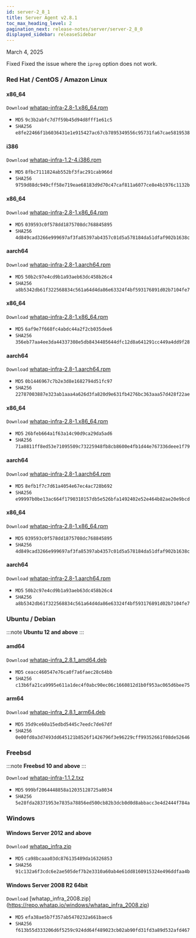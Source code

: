 ```yaml
---
id: server-2_8_1
title: Server Agent v2.8.1
toc_max_heading_level: 2
pagination_next: release-notes/server/server-2_8_0
displayed_sidebar: releaseSidebar
---
```


March 4, 2025

<Status priority='0'>Fixed</Status> Fixed the issue where the `ipreg` option does not work.

### Red Hat / CentOS / Amazon Linux

<Tabs>
<TabItem value="6Server6" label="6Server6 / 6" default>

#### x86_64

<code class='my'>Download</code> [whatap-infra-2.8-1.x86_64.rpm](https://repo.whatap.io/centos/6/x86_64/whatap-infra-2.8-1.x86_64.rpm)

- <code class='Beta'>MD5</code> `9c3b2abfc7d7f59b45d94d8fff1e61c5`
- <code class='Beta'>SHA256</code> `e8fe22466f1b6036431e1e915427ac67cb7895349556c95731fa67cae5819538`

#### i386

<code class='my'>Download</code> [whatap-infra-1.2-4.i386.rpm](https://repo.whatap.io/centos/6/i386/whatap-infra-1.2-4.i386.rpm)

- <code class='Beta'>MD5</code> `8fbc7111824ab552bf3fac291cab966d`
- <code class='Beta'>SHA256</code> `9759d88dc949cff58e719eae68183d9d70c47caf811a6077ce8e4b1976c1132b`
</TabItem>
<TabItem value="7Server7" label="7Server7 / 7" default>

#### x86_64

<code class='my'>Download</code> [whatap-infra-2.8-1.x86_64.rpm](https://repo.whatap.io/centos/7/x86_64/whatap-infra-2.8-1.x86_64.rpm)

- <code class='Beta'>MD5</code> `039593c0f578dd1875708dc768845895`
- <code class='Beta'>SHA256</code> `4d849cad3266e999697af3fa85397ab4357c01d5a578184da51dfaf902b1638c`

#### aarch64

<code class='my'>Download</code> [whatap-infra-2.8-1.aarch64.rpm](https://repo.whatap.io/centos/7/aarch64/whatap-infra-2.8-1.aarch64.rpm)

- <code class='Beta'>MD5</code> `50b2c97e4cd9b1a93aeb63dc458b26c4`
- <code class='Beta'>SHA256</code> `a8b5342db61f322568834c561a64d4da86e63324f4bf593176891d02b7104fe7`
  </TabItem>
  <TabItem value="8Server8" label="8Server8 / 8" default>

#### x86_64

<code class='my'>Download</code> [whatap-infra-2.8-1.x86_64.rpm](https://repo.whatap.io/centos/8/x86_64/whatap-infra-2.8-1.x86_64.rpm)

- <code class='Beta'>MD5</code> `6af9e7f668fc4abdc44a2f2cb035dee6`
- <code class='Beta'>SHA256</code> `356eb77aa4ee3da44337308e5db8434485644dfc12d8a641291cc449a4dd9f28`

#### aarch64

<code class='my'>Download</code> [whatap-infra-2.8-1.aarch64.rpm](https://repo.whatap.io/centos/8/aarch64/whatap-infra-2.8-1.aarch64.rpm)

- <code class='Beta'>MD5</code> `0b1446967c7b2e3d8e1682794d51fc97`
- <code class='Beta'>SHA256</code> `22787003887e323ab1aaa4a626d3fa820d9e631fb4276bc363aaa57d428f22ae`
  </TabItem>
  <TabItem value="9Server9" label="9Server9 / 9" default>

#### x86_64

<code class='my'>Download</code> [whatap-infra-2.8-1.x86_64.rpm](https://repo.whatap.io/centos/9/x86_64/whatap-infra-2.8-1.x86_64.rpm)

- <code class='Beta'>MD5</code> `26bfeb664a1f63a14c90d9ca29da5ad6`
- <code class='Beta'>SHA256</code> `71a8811ff8ed53e71095509c73225948fb8cb8600e4fb1d44e767336deee1f79`

#### aarch64

<code class='my'>Download</code> [whatap-infra-2.8-1.aarch64.rpm](https://repo.whatap.io/centos/9/aarch64/whatap-infra-2.8-1.aarch64.rpm)

- <code class='Beta'>MD5</code> `8efb1f7c7d61a4054e67ec4ac728b692`
- <code class='Beta'>SHA256</code> `e99997b0be13ac664f1790310157db5e526bfa1492402e52e464b82ae20e9bcd`
  </TabItem>
  <TabItem value="amazonlinux2" label="amazonlinux2" default>

#### x86_64

<code class='my'>Download</code> [whatap-infra-2.8-1.x86_64.rpm](https://repo.whatap.io/centos/latest/x86_64/whatap-infra-2.8-1.x86_64.rpm)

- <code class='Beta'>MD5</code> `039593c0f578dd1875708dc768845895`
- <code class='Beta'>SHA256</code> `4d849cad3266e999697af3fa85397ab4357c01d5a578184da51dfaf902b1638c`

#### aarch64

<code class='my'>Download</code> [whatap-infra-2.8-1.aarch64.rpm](https://repo.whatap.io/centos/latest/aarch64/whatap-infra-2.8-1.aarch64.rpm)

- <code class='Beta'>MD5</code> `50b2c97e4cd9b1a93aeb63dc458b26c4`
- <code class='Beta'>SHA256</code> `a8b5342db61f322568834c561a64d4da86e63324f4bf593176891d02b7104fe7`
  </TabItem>

</Tabs>

### Ubuntu / Debian

:::note
**Ubuntu 12 and above**
:::

#### amd64

<code class='my'>Download</code> [whatap-infra_2.8.1_amd64.deb](https://repo.whatap.io/debian/unstable/whatap-infra_2.8.1_amd64.deb)

- <code class='Beta'>MD5</code> `ceacc460547e76ca0f7a6faec28c64bb`
- <code class='Beta'>SHA256</code> `c13b6fa21ca9995e611a1dec4f0abc90ec06c1660812d1b0f953ac065d6bee75`

#### arm64

<code class='my'>Download</code> [whatap-infra_2.8.1_arm64.deb](https://repo.whatap.io/debian/unstable/whatap-infra_2.8.1_arm64.deb)

- <code class='Beta'>MD5</code> `35d9ce60a15edbd5445c7eedc7de67df`
- <code class='Beta'>SHA256</code> `0e00fd0a3d7493dd645121b8526f1426796f3e96229cff99352661f08de52646`

### Freebsd

:::note
**Freebsd 10 and above**
:::

<code class='my'>Download</code> [whatap-infra-1.1.2.txz](https://repo.whatap.io/freebsd/10/whatap-infra-1.1.2.txz)

- <code class='Beta'>MD5</code> `999bf2064448858a12035128725a8034`
- <code class='Beta'>SHA256</code> `5e28fda28371953e7835a78856ed500cb82b3dcb0d0d8abbacc3e4d2444f784a`

### Windows

#### Windows Server 2012 and above

<code class='my'>Download</code> [whatap_infra.zip](https://repo.whatap.io/windows/whatap_infra.zip)

- <code class='Beta'>MD5</code> `ca98bcaaa03dc876135489da16326853`
- <code class='Beta'>SHA256</code> `91c132a6f3cdc6e2ae505def7b2e3310a60ab4e61dd8160915324e496ddfaa4b`

#### Windows Server 2008 R2 64bit

<code class='my'>Download</code> [whatap_infra_2008.zip] (https://repo.whatap.io/windows/whatap_infra_2008.zip)

- <code class='Beta'>MD5</code> `efa38ae5b7f357ab5470232a661baec6`
- <code class='Beta'>SHA256</code> `f613b55d333206d6f5259c924dd64f489023cb02ab90fd31fd3a89d532afd467`
